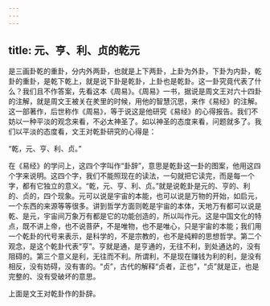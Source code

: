 ```yaml
---
---
---
```

title: 元、亨、利、贞的乾元
---




是三画卦乾的重卦，分内外两卦，也就是上下两卦，上卦为外卦，下卦为内卦，乾卦的重卦，是乾下乾上，就是说下卦是乾卦，上卦也是乾卦。这一卦究竟代表了什么？我们且不作答案，先看这本《周易》。《周易》一书，据说是周文王对六十四卦的注解，就是周文王被关在羑里的时候，用他的智慧沉思，来作《易经》的注解。这一部著作，后世称作《周易》，等于说这是他研究《易经》的心得报告。我们不妨以一种平淡的观念来看，不必太神圣了。如以神圣的态度来看，问题就多了。我们以平淡的态度看，文王对乾卦研究的心得是：

“乾，元、亨、利、贞。”

在《易经》的学问上，这四个字叫作“卦辞”，意思是乾卦这一卦的图案，他用这四个字来说明。这四个字，我们不能照现在的读法，一句就把它读完，而是每一个字，都有它独立的意义。“乾，元、亨、利、贞。”就是说乾卦是元的、亨的、利的、贞的，四个现象。元可以说是宇宙的本能，也可以说是万物的开始，如启元，一个东西的来源等等很多。讲到哲学方面则乾是宇宙的本体，天地万有都可以说是乾、是元，宇宙间万象万有都是它的功能创造的，所以叫作元。这是中国文化的特点，既不讲上帝，也不说菩萨，不是唯物，也不是唯心，只是宇宙的本能；我们用一个乾卦的代号来表示，是科学的，不是宗教的，也不是纯粹的思想哲学。第二个观念，是这个乾卦代表“亨”。亨就是通，是亨通的，无往不利，到处通达的，没有阻碍的。第三个意义是利，无往而不利。所谓利，不是现在赚钱为利的利，是没有相反，没有妨碍，没有害的。“贞”，古代的解释“贞者，正也”，“贞”就是正，也是完整的、没有受破坏的意思。

上面是文王对乾卦作的卦辞。